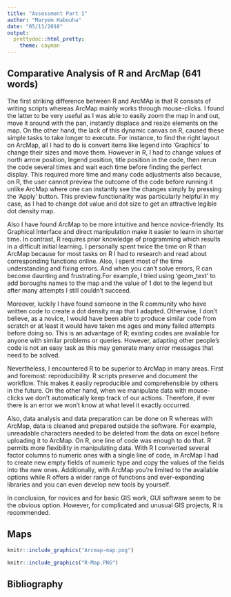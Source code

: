 ```yaml
---
title: "Assessment Part 1"
author: "Maryem Habouha"
date: "05/11/2018"
output:
  prettydoc::html_pretty:
    theme: cayman
---
```


## Comparative Analysis of R and ArcMap (641 words)

The first striking difference between R and ArcMAp is that R consists of writing scripts whereas ArcMap mainly works through mouse-clicks. I found the latter to be very useful as I was able to easily zoom the map in and out, move it around with the pan, instantly displace and resize elements on the map. On the other hand, the lack of this dynamic canvas on R, caused these simple tasks to take longer to execute. For instance, to find the right layout on ArcMap, all I had to do is convert items like legend into 'Graphics' to change their sizes and move them. However in R, I had to change values of north arrow position, legend position, title position in the code, then rerun the code several times and wait each time before finding the perfect display. This required more time and many code adjustments also because, on R, the user cannot preview the outcome of the code before running it unlike ArcMap where one can instantly see the changes simply by pressing the 'Apply' button. This preview functionality was particularly helpful in my case, as I had to change dot value and dot size to get an attractive legible dot density map.  

Also I have found ArcMap to be more intuitive and hence novice-friendly. Its Graphical Interface and direct manipulation make it easier to learn in shorter time. In contrast, R requires prior knowledge of programming which results in a difficult initial learning. I personally spent twice the time on R than ArcMap because for most tasks on R I had to research and read about corresponding functions online. Also, I spent most of the time understanding and fixing errors. And when you can't solve errors, R can become daunting and frustrating.For example, I tried using 'geom_text' to add boroughs names to the map and the value of 1 dot to the legend but after many attempts I still couldn't succeed.

Moreover, luckily I have found someone in the R community who have written code to create a dot density map that I adapted. Otherwise, I don't believe, as a novice, I would have been able to produce similar code from scratch or at least it would have taken me ages and many failed attempts before doing so. This is an advantage of R; existing codes are available for anyone with similar problems or queries.  However, adapting other people's code is not an easy task as this may generate many error messages that need to be solved.   

Nevertheless, I encountered R to be superior to ArcMap in many areas. First and foremost: reproducibility. R scripts preserve and document the workflow. This makes it easily reproducible and comprehensible by others in the future. On the other hand, when we manipulate data with mouse-clicks we don't automatically keep track of our actions. Therefore, if ever there is an error we won't know at what level it exactly occurred.  

Also, data analysis and data preparation can be done on R whereas with ArcMap, data is cleaned and prepared outside the software. For example, unreadable characters needed to be deleted from the data on excel before uploading it to ArcMap. On R, one line of code was enough to do that. R permits more flexibility in manipulating data. With R I converted several factor columns to numeric ones with a single line of code, in ArcMap I had to create new empty fields of numeric type and copy the values of the fields into the new ones. Additionally, with ArcMap you're limited to the available options while R offers a wider range of functions and ever-expanding libraries and you can even develop new tools by yourself.

In conclusion, for novices and for basic GIS work, GUI software seem to be the obvious option. However, for complicated and unusual GIS projects, R is recommended.  


## Maps


```r
knitr::include_graphics("Arcmap-map.png")
```



```r
knitr::include_graphics("R-Map.PNG")
```


## Bibliography